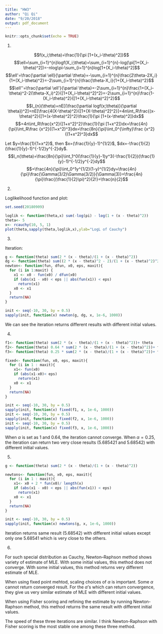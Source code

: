 ```yaml
---
title: "HW3"
author: "Qi Qi"
date: "9/20/2018"
output: pdf_document
---
```


```r
knitr::opts_chunk$set(echo = TRUE)
```


1.

$$f(x_i;\theta)=\frac{1}{\pi [1+(x_i-\theta)^2]}$$
$$\ell=\sum_{i=1}^{n}logf(X_i;\theta)=\sum_{i=1}^{n}-log(\pi[1+(X_i-\theta)^2])=-nlog\pi-\sum_{i=1}^{n}log[1+(X_i-\theta)^2]$$
$$\ell'=\frac{\partial \ell}{\partial \theta}=-\sum_{i=1}^{n}\frac{2\theta-2X_i}{1+(X_i-\theta)^2}=-2\sum_{i=1}^{n}\frac{\theta-X_i}{1+(X_i-\theta)^2}$$
$$\ell''=\frac{\partial \ell'}{\partial \theta}=-2\sum_{i=1}^{n}\frac{1+(X_i-\theta)^2-2(\theta-X_i)^2}{[1+(X_i-\theta)^2]^2}=-2\sum_{i=1}^{n}\frac{1-(X_i-\theta)^2}{[1+(X_i-\theta)^2]^2}$$
$$I_{n}(\theta)=nE[(\frac{\partial logf(x;\theta)}{\partial \theta})^2]=nE[\frac{4(X-\theta)^2}{[1+(X-\theta)^2]^2}]=4n\int_R\frac{(x-\theta)^2}{[1+(x-\theta)^2]^2}\frac{1}{\pi [1+(x-\theta)^2]}dx$$
$$=4n\int_R\frac{x^2}{[1+x^2]^2}\frac{1}{\pi [1+x^2]}dx=\frac{4n}{\pi}\int_R\frac
{x^2}{(1+x^2)^3}dx=\frac{8n}{\pi}\int_0^{\infty}\frac
{x^2}{(1+x^2)^3}dx$$

Let $y=\frac{1}{1+x^2}$, then $x=(\frac{1}{y}-1)^{1/2}$, $dx=-\frac{1}{2}(\frac{1}{y}-1)^{-1/2}y^{-2}dy$.
$$I_n(\theta)=\frac{8n}{\pi}\int_1^0(\frac{1}{y}-1)y^3(-\frac{1}{2})(\frac{1}{y}-1)^{-1/2}y^{-2}dy$$
$$=\frac{4n}{\pi}\int_0^1y^{1/2}(1-y)^{1/2}dy=\frac{4n}{\pi}\frac{\Gamma(3/2)\Gamma(3/2)}{\Gamma(3)}=\frac{4n}{\pi}\frac{(\frac{1}{2}\pi)^2}{2!}=\frac{n}{2}$$

2. 

Loglikelihood function and plot:

```r
set.seed(20180909)

loglik <- function(theta,x) sum(-log(pi) - log(1 + (x - theta)^2))
theta<- 5
x<- rcauchy(10, 5, 1)
plot(theta,sapply(theta,loglik,x),ylab="LogL of Cauchy")
```

3.

Iteration:
```r
g <- function(theta) sum(2 * (x - theta)/(1 + (x - theta)^2))
dg <- function(theta) sum((2 * (x - theta)^2 - 2)/(1 + (x - theta)^2)^2)
newton<- function(fun, dfun, x0, eps, maxit){
  for (i in 1:maxit) {
    x1 <- x0 - fun(x0) / dfun(x0)
    if (abs(x1 - x0) < eps || abs(fun(x1)) < eps)
      return(x1)
    x0 <- x1
  }
  return(NA)
}

init <- seq(-10, 30, by = 0.5)
sapply(init, function(x) newton(g, dg, x, 1e-6, 1000))
```

We can see the iteration returns different results with different initial values.

4.
```r
f1<- function(theta) sum(2 * (x - theta)/(1 + (x - theta)^2))+ theta
f2<- function(theta) 0.64 * sum(2 * (x - theta)/(1 + (x - theta)^2))+ theta
f3<- function(theta) 0.25 * sum(2 * (x - theta)/(1 + (x - theta)^2))+ theta

fixed<- function(fun, x0, eps, maxit){
  for (i in 1 : maxit){
    x1<- fun(x0)
    if (abs(x1-x0)< eps)
      return(x1)
    x0 <- x1
  }
  return(NA)
}

init <- seq(-10, 30, by = 0.5)
sapply(init, function(x) fixed(f1, x, 1e-6, 1000))
init <- seq(-10, 30, by = 0.5)
sapply(init, function(x) fixed(f2, x, 1e-6, 1000))
init <- seq(-10, 30, by = 0.5)
sapply(init, function(x) fixed(f3, x, 1e-6, 1000))

```

When $\alpha$ is set as 1 and 0.64, the iteration cannot converge. When $\alpha=0.25$, the iteration can return two very close results (5.685421 and 5.68542) with different initial values.

5.

```r
g <- function(theta) sum(2 * (x - theta)/(1 + (x - theta)^2))

newtons<- function(fun, x0, eps, maxit){
  for (i in 1 : maxit){
    x1<- x0 + 2 * fun(x0)/ length(x)
    if (abs(x1 - x0) < eps || abs(fun(x1)) < eps)
      return(x1)
    x0 <- x1
  }
  return(NA)
}

init <- seq(-10, 30, by = 0.5)
sapply(init, function(x) newtons(g, x, 1e-6, 1000))
```

Iteration returns same result (5.68542) with different initial values except only one 5.68541 which is very close to the others.

6.

For such special distribution as Cauchy, Newton–Raphson method shows variety of estimate of MLE. With some initial values, this method does not converge. With some initial values, this method returns very different estimate of MLE.

When using fixed point mehtod, scaling choices of $\alpha$ is important. Some $\alpha$ cannot return converged result. For the $\alpha$'s which can return convergence, they give us very similar estimate of MLE with different initial values. 

When using Fisher scoring and refining the estimate by running Newton-Raphson method, this method returns the same result with different initial values.

The speed of these three iterations are similar.
I think Newton-Raphson with Fisher scoring is the most stable one among these three method.